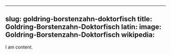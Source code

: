 
---
slug: goldring-borstenzahn-doktorfisch
title: Goldring-Borstenzahn-Doktorfisch
latin:
image: Goldring-Borstenzahn-Doktorfisch
wikipedia: 
---

I am content.
